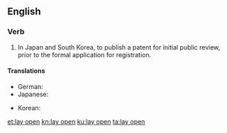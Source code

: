==English==

===Verb===
{{en-verb|lays open|laying open|laid open}}

# {{lb|en|patents}} In Japan and South Korea, to publish a patent for initial public review, prior to the formal application for registration.

====Translations====
{{trans-top|East Asian patent publication}}
* German: {{t+|de|offenlegen}}
* Japanese: {{t|ja|公開する|tr=kōkaisuru|sc=Jpan}}
{{trans-mid}}
* Korean: {{t+|ko|공개하다|sc=Kore}}
{{trans-bottom}}

[[et:lay open]]
[[kn:lay open]]
[[ku:lay open]]
[[ta:lay open]]